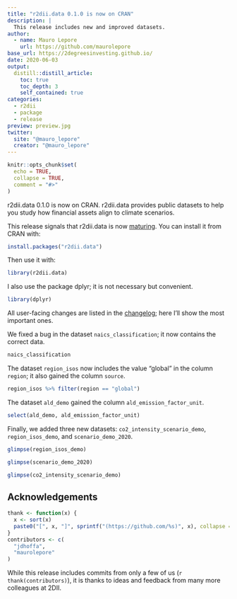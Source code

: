 ```yaml
---
title: "r2dii.data 0.1.0 is now on CRAN"
description: |
  This release includes new and improved datasets.
author:
  - name: Mauro Lepore
    url: https://github.com/maurolepore
base_url: https://2degreesinvesting.github.io/
date: 2020-06-03
output: 
  distill::distill_article:
    toc: true
    toc_depth: 3
    self_contained: true
categories:
  - r2dii
  - package
  - release
preview: preview.jpg
twitter:
  site: "@mauro_lepore"
  creator: "@mauro_lepore"
---
```




```r
knitr::opts_chunk$set(
  echo = TRUE,
  collapse = TRUE,
  comment = "#>"
)
```

r2dii.data 0.1.0 is now on CRAN. r2dii.data provides public datasets to help you study how financial assets align to climate scenarios.

This release signals that r2dii.data is now [maturing](https://www.tidyverse.org/lifecycle/#maturing). You can install it from CRAN with:

```r
install.packages("r2dii.data")
```

Then use it with:

```r
library(r2dii.data)
```

I also use the package dplyr; it is not necessary but convenient.

```r
library(dplyr)
```

All user-facing changes are listed in the [changelog](https://2degreesinvesting.github.io/r2dii.data/news/index.html); here I'll show the most important ones.

We fixed a bug in the dataset `naics_classification`; it now contains the correct data.

```r
naics_classification
```

The dataset `region_isos` now includes the value "global" in the column `region`; it also gained the column `source`.

```r
region_isos %>% filter(region == "global")
```

The dataset `ald_demo` gained the column `ald_emission_factor_unit`.

```r
select(ald_demo, ald_emission_factor_unit)
```

Finally, we added three new datasets: `co2_intensity_scenario_demo`, `region_isos_demo`, and `scenario_demo_2020`.

```r
glimpse(region_isos_demo)

glimpse(scenario_demo_2020)

glimpse(co2_intensity_scenario_demo)
```

## Acknowledgements

```r
thank <- function(x) {
  x <- sort(x)
  paste0("[", x, "]", sprintf("(https://github.com/%s)", x), collapse = ", ")
}
contributors <- c(
  "jdhoffa",
  "maurolepore"
)
```

While this release includes commits from only a few of us (`r thank(contributors)`), it is thanks to ideas and feedback from many more colleagues at 2DII.